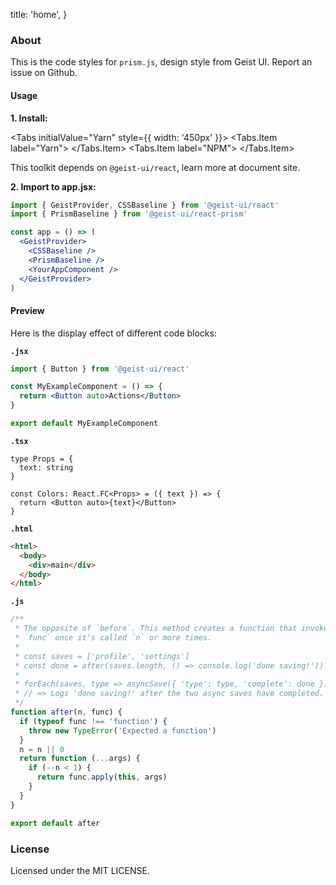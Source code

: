 
  title: 'home',
}

### About

This is the code styles for `prism.js`, design style from Geist UI.
Report an issue on <Link target="_blank" color href="https://github.com/geist-org/react-prism">Github</Link>.

<Spacer y={2} />

#### Usage

**1. Install:**

<Tabs initialValue="Yarn" style={{ width: '450px' }}>
  <Tabs.Item label="Yarn">
    <Snippet text="yarn add @geist-ui/react @geist-ui/react-prism" />
  </Tabs.Item>
  <Tabs.Item label="NPM">
    <Snippet text="npm install @geist-ui/react @geist-ui/react-prism" />
  </Tabs.Item>
</Tabs>

This toolkit depends on `@geist-ui/react`, learn more
at <Link target="_blank" color href="https://react.geist-ui.dev">document site</Link>.

**2. Import to app.jsx:**

```jsx
import { GeistProvider, CSSBaseline } from '@geist-ui/react'
import { PrismBaseline } from '@geist-ui/react-prism'

const app = () => (
  <GeistProvider>
    <CSSBaseline />
    <PrismBaseline />
    <YourAppComponent />
  </GeistProvider>
)
```

<Spacer y={2} />

#### Preview

Here is the display effect of different code blocks:

**`.jsx`**

```jsx
import { Button } from '@geist-ui/react'

const MyExampleComponent = () => {
  return <Button auto>Actions</Button>
}

export default MyExampleComponent
```

<Spacer y={2} />

**`.tsx`**

```tsx
type Props = {
  text: string
}

const Colors: React.FC<Props> = ({ text }) => {
  return <Button auto>{text}</Button>
}
```

<Spacer y={2} />

**`.html`**

```html
<html>
  <body>
    <div>main</div>
  </body>
</html>
```

<Spacer y={2} />

**`.js`**

```js
/**
 * The opposite of `before`. This method creates a function that invokes
 * `func` once it's called `n` or more times.
 *
 * const saves = ['profile', 'settings']
 * const done = after(saves.length, () => console.log('done saving!'))
 *
 * forEach(saves, type => asyncSave({ 'type': type, 'complete': done }))
 * // => Logs 'done saving!' after the two async saves have completed.
 */
function after(n, func) {
  if (typeof func !== 'function') {
    throw new TypeError('Expected a function')
  }
  n = n || 0
  return function (...args) {
    if (--n < 1) {
      return func.apply(this, args)
    }
  }
}

export default after
```

<Spacer y={3} />

### License

Licensed under the <Link target="_blank" href="https://github.com/geist-org/react-prism/blob/master/LICENSE">MIT LICENSE</Link>.

